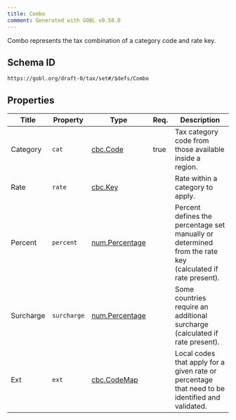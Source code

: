 ```yaml
---
title: Combo
comment: Generated with GOBL v0.58.0
---
```


Combo represents the tax combination of a category code and rate key.

## Schema ID

`https://gobl.org/draft-0/tax/set#/$defs/Combo`

## Properties

| Title     | Property    | Type                                      | Req. | Description                                                                                               |
|-----------|-------------|-------------------------------------------|------|-----------------------------------------------------------------------------------------------------------|
| Category  | `cat`       | [cbc.Code](/draft-0/cbc/code)             | true | Tax category code from those available inside a region.                                                   |
| Rate      | `rate`      | [cbc.Key](/draft-0/cbc/key)               |      | Rate within a category to apply.                                                                          |
| Percent   | `percent`   | [num.Percentage](/draft-0/num/percentage) |      | Percent defines the percentage set manually or determined from the rate key (calculated if rate present). |
| Surcharge | `surcharge` | [num.Percentage](/draft-0/num/percentage) |      | Some countries require an additional surcharge (calculated if rate present).                              |
| Ext       | `ext`       | [cbc.CodeMap](/draft-0/cbc/code_map)      |      | Local codes that apply for a given rate or percentage that need to be identified and validated.           |

